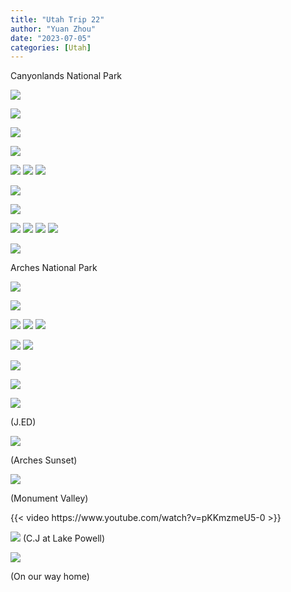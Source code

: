 ```yaml
---
title: "Utah Trip 22"
author: "Yuan Zhou"
date: "2023-07-05"
categories: [Utah]
---
```


Canyonlands National Park

![](000009700001.jpg)

![](000009700002.jpg)

![](000009700006.jpg)

![](000009700007.jpg)

![](000009700010.jpg) ![](000009700011.jpg) ![](000009700014.jpg)

![](000009700020.jpg)

![](utah_camden1.jpg)

![](000009700013.jpg) ![](000009700014.jpg) ![](000009700015.jpg) ![](000009700016.jpg)

![](000009700017.jpg)

Arches National Park

![](000009700019.jpg)

![](000009700020.jpg)

![](000009700021.jpg) ![](000009700023.jpg) ![](000009700024.jpg)

![](000009700025.jpg) ![](000009700026.jpg)

![](000009700027.jpg)

![](000009700030.jpg)

![](000009700031.jpg)

(J.ED)

![](000009700033.jpg)

(Arches Sunset)

![](000009700035.jpg)

(Monument Valley)

{{< video https://www.youtube.com/watch?v=pKKmzmeU5-0 >}}

![](utah_camden2.jpg) (C.J at Lake Powell)

![](000009710027.jpg)

(On our way home)
